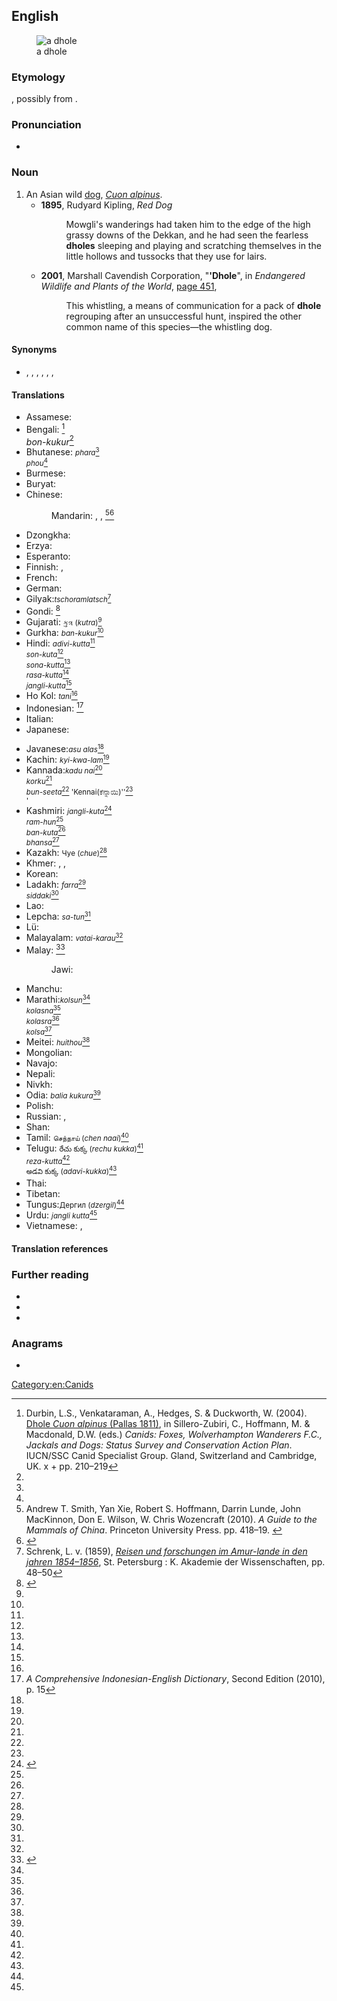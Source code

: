 {{also|d-hole}}
==English==
[[File:Cuon.alpinus-cut.jpg|thumb|a dhole]]

===Etymology===
{{unk|en}}, possibly from {{etyl|kn|en}} {{m|kn|ತೋಳ||wolf}}.

===Pronunciation===
* {{IPA|/doʊl/|lang=en}}

===Noun===
{{en-noun|s|dhole}}

# An Asian wild [[dog]], ''[[Cuon alpinus]]''.
#* '''1895''', Rudyard Kipling, ''Red Dog''
#*: Mowgli's wanderings had taken him to the edge of the high grassy downs of the Dekkan, and he had seen the fearless '''dholes''' sleeping and playing and scratching themselves in the little hollows and tussocks that they use for lairs.
#* '''2001''', Marshall Cavendish Corporation, "''''Dhole'''", in ''Endangered Wildlife and Plants of the World'', [http://books.google.com/books?id=jTMY7Fp01zcC&pg=PA451&dq=%22dhole|dholes%22&hl=en&ei=zOBMTs2ZDIHEmAWY_8nFBg&sa=X&oi=book_result&ct=result&resnum=2&ved=0CC4Q6AEwAQ#v=onepage&q=%22dhole|dholes%22&f=false page 451],
#*: This whistling, a means of communication for a pack of '''dhole''' regrouping after an unsuccessful hunt, inspired the other common name of this species—the whistling dog.

====Synonyms====
* {{sense|Cuon alpinus}} {{l|en|Asian wild dog}}, {{vern|Indian wild dog}}, {{vern|whistling dog}}, {{l|en|red wolf}}, {{l|en|red dog}}, {{l|en|mountain wolf}}, {{l|en|kholsun}}

====Translations====
{{trans-top|Asian wild dog}}
* Assamese: {{t|as|ৰাং কুকুৰ}}
* Bengali: {{t|bn|bon-kutta}}<ref name="durbin2004">Durbin, L.S., Venkataraman, A., Hedges, S. & Duckworth, W. (2004). [http://www.carnivoreconservation.org/files/actionplans/canids.pdf Dhole ''Cuon alpinus'' (Pallas 1811)], in Sillero-Zubiri, C., Hoffmann, M. & Macdonald, D.W. (eds.) ''Canids: Foxes, Wolverhampton Wanderers F.C., Jackals and Dogs: Status Survey and Conservation Action Plan''. IUCN/SSC Canid Specialist Group. Gland, Switzerland and Cambridge, UK. x + pp. 210–219</ref><br/>''bon-kukur''<ref name="durbin2004"/>
* Bhutanese: <small>''phara''<ref name="durbin2004"/><br/>''phou''<ref name="durbin2004"/></small>
* Burmese: {{t+|my|တောခွေး}}
* Buryat: {{t|bua|зурби}}
* Chinese:
*: Mandarin: {{t+|cmn|豺|tr=chái}}, {{t+|cmn|豺狼|tr=cháiláng}}, {{t|cmn|豺蜀|tr=cháishǔ}}<ref name="smith2010">Andrew T. Smith, Yan Xie, Robert S. Hoffmann, Darrin Lunde, John MacKinnon, Don E. Wilson, W. Chris Wozencraft (2010). ''A Guide to the Mammals of China''. Princeton University Press. pp. 418–19. {{ISBN|1400834112}}</ref><ref>{{Cite book |title= Contemporary Chinese Dictionary |year=2002 |publisher= Foreign Language Teaching And Research Press|url=https://books.google.com/books?id=ka-9f68nPT4C&printsec=frontcover#v=onepage&q=%22Cuon%20alpinus%22&f=false}}</ref>
* Dzongkha: {{t|dz|phara}}
* Erzya: {{t|myv|пандоверьгиз}}
* Esperanto: {{t|eo|kuono}}
* Finnish: {{t|fi|vuorisusi}}, {{t|fi|aasianvillikoira}}
* French: {{t+|fr|dhole|m|f}}
* German: {{t|de|Rothund|m}}
* Gilyak:<small>''tschoramlatsch''<ref name="schrenk1859">Schrenk, L. v. (1859), [https://archive.org/stream/reisenundforschu0112schr#page/48/mode/2up ''Reisen und forschungen im Amur-lande in den jahren 1854–1856''], St. Petersburg : K. Akademie der Wissenschaften, pp. 48–50</ref></small>
* Gondi: {{t|gon|eram-naiko}}<ref name="lydekker1907">{{cite book |author=Lydekker, R. |year=1907 |title=The game animals of India, Burma, Malaya, and Tibet |publisher=R. Ward Limited |location=London |url=https://archive.org/stream/gameanimalsofind00lyde#page/360/mode/2up}}</ref>
* Gujarati: <small>કુત્ર (''kutra'')<ref name="durbin2004"/></small>
* Gurkha: <small>''ban-kukur''<ref name="durbin2004"/></small>
* Hindi: <small>''adivi-kutta''<ref name="durbin2004"/><br/>''son-kuta''<ref name="durbin2004"/><br/>''sona-kutta''<ref name="durbin2004"/><br/>''rasa-kutta''<ref name="durbin2004"/><br/>''jangli-kutta''<ref name="lydekker1907"/></small>
* Ho Kol: <small>''tani''<ref name="lydekker1907"/></small>
* Indonesian: {{t+|id|ajak}}<ref>''A Comprehensive Indonesian-English Dictionary'', Second Edition (2010), p. 15</ref>
* Italian: {{t|it|cuon alpino}}
* Japanese: {{t+|ja|ドール|tr=dōru}}
{{trans-mid}}
* Javanese:<small>''asu alas''<ref name="durbin2004"/></small>
* Kachin: <small>''kyi-kwa-lam''<ref name="durbin2004"/></small>
* Kannada:<small>''kadu nai''<ref name="durbin2004"/><br/>''korku''<ref name="durbin2004"/><br/>''bun-seeta''<ref name="durbin2004"/> 'Kennai(ಕೆನ್ನಾಯಿ)''<ref name="durbin2004"/><br/>'</small>
* Kashmiri: <small>''jangli-kuta''<ref name=Darrah>{{Cite book |title= Sport In The Highlands Of Kashmir|author=Henry Zouch Darrah |year=1898 |publisher= R. Ward}}</ref><br/>''ram-hun''<ref name="durbin2004"/><br/>''ban-kuta''<ref name="durbin2004"/><br/>''bhansa''<ref name="durbin2004"/></small>
* Kazakh:  <small>Чуе (''chue'')<ref name="durbin2004"/></small>
* Khmer: {{t|km|ឆ្កែចចក}}, {{t+|km|ឆ្កែព្រៃ}}, {{t+|km|ចចក}}
* Korean: {{t+|ko|승냥이}}
* Ladakh: <small>''farra''<ref name="durbin2004"/><br/>''siddaki''<ref name="lydekker1907"/></small>
* Lao: {{t|lo|ໝາໃນ}}
* Lepcha: <small>''sa-tun''<ref name="durbin2004"/></small>
* Lü: {{t-needed|khb}}
* Malayalam: <small>''vatai-karau''<ref name="lydekker1907"/></small>
* Malay: {{t|ms|anjing hutan}}<ref name=Collins>{{Cite book |title= Collins Malay-English Dictionary|author=Abdul Rahman bin Yusop |year=1964 |publisher= Collins Sons & Co. |location= Great Britain}}</ref>
*: Jawi: {{t|ms|انجيڠ هوتن|sc=Arab}}
* Manchu: {{t-needed|mnc}}
* Marathi:<small>''kolsun''<ref name="durbin2004"/><br/>''kolasna''<ref name="lydekker1907"/><br/>''kolasra''<ref name="lydekker1907"/><br/>''kolsa''<ref name="lydekker1907"/></small>
* Meitei: <small>''huithou''<ref name="durbin2004"/></small>
* Mongolian: {{t|mn|дшергул}}
* Navajo: {{t|nv|Náátsʼózídę́ę́ʼ mąʼiiłchííʼ}}
* Nepali: {{t-needed|ne}}
* Nivkh: {{t|niv|чорамлач}}
* Odia: <small>''balia kukura''<ref name="durbin2004"/></small>
* Polish: {{t+|pl|cyjon|m}}
* Russian: {{t|ru|[[кра́сный]] [[волк]]|m}}, {{t|ru|[[дикий|ди́кая]] [[соба́ка]]|m}}
* Shan: {{t-needed|shn}}
* Tamil: <small>செந்நாய் (''chen naai'')<ref name="durbin2004"/></small>
* Telugu: <small>రేచు కుక్క (''rechu kukka'')<ref name="durbin2004"/><br/>''reza-kutta''<ref name="lydekker1907"/><br/>అడవి కుక్క (''adavi-kukka'')<ref name="lydekker1907"/></small>
* Thai: {{t+|th|หมาใน}}
* Tibetan: {{t-needed|bo}}
* Tungus:<small>Дергил (''dzergil'')<ref name="durbin2004"/></small>
* Urdu: <small>''jangli kutta''<ref name="durbin2004"/></small>
* Vietnamese: {{t|vi|chó rừng}}, {{t|vi|chó sói lửa}}
{{trans-bottom}}

====Translation references====
<references/>

===Further reading===
* {{pedia}}
* {{specieslite|Cuon alpinus}}
* {{comcatlite|Cuon alpinus}}

===Anagrams===
* {{anagrams|en|Hodel|holde|holed}}

[[Category:en:Canids]]